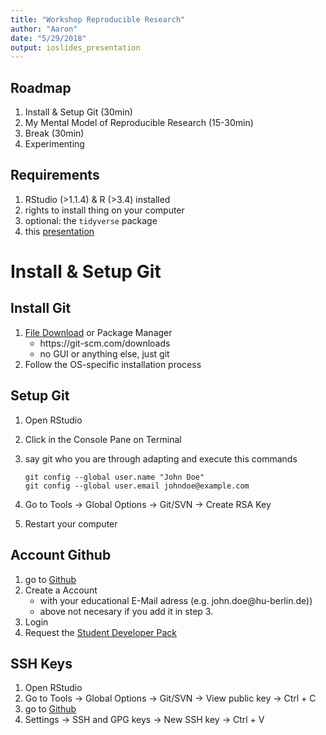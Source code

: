 ```yaml
---
title: "Workshop Reproducible Research"
author: "Aaron"
date: "5/29/2018"
output: ioslides_presentation
---
```


## Roadmap

1. Install & Setup Git (30min)
2. My Mental Model of Reproducible Research (15-30min)
3. Break (30min)
4. Experimenting

## Requirements

1. RStudio (>1.1.4) & R (>3.4) installed
2. rights to install thing on your computer
3. optional: the `tidyverse` package
4. this [presentation](https://raw.githubusercontent.com/aaronpeikert/workshop-reproducible-research/master/presentation.Rmd)


# Install & Setup Git

## Install Git

1. [File Download](https://git-scm.com/downloads) or Package Manager
   * https://git-scm.com/downloads
   * no GUI or anything else, just git
2. Follow the OS-specific installation process

## Setup Git

1. Open RStudio
2. Click in the Console Pane on Terminal
3. say git who you are through adapting and execute this commands

    ```
    git config --global user.name "John Doe"
    git config --global user.email johndoe@example.com
    ```

4. Go to Tools -> Global Options -> Git/SVN -> Create RSA Key
5. Restart your computer

## Account Github

1. go to [Github](https://github.com/)
2. Create a Account
   * with your educational E-Mail adress (e.g. john.doe@hu-berlin.de))
   * above not necesary if you add it in step 3.
3. Login
4. Request the [Student Developer Pack](https://education.github.com/pack)

## SSH Keys

1. Open RStudio
2. Go to Tools -> Global Options -> Git/SVN -> View public key -> Ctrl + C
3. go to [Github](https://github.com/)
4. Settings -> SSH and GPG keys -> New SSH key -> Ctrl + V
